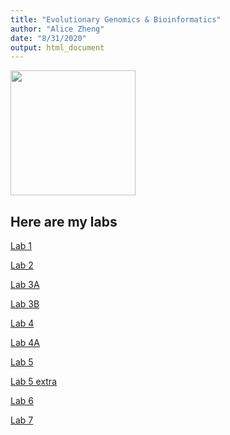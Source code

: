 ```yaml
---
title: "Evolutionary Genomics & Bioinformatics"
author: "Alice Zheng"
date: "8/31/2020"
output: html_document
---
```

<img src="cat.jpg" width="200"/>

## Here are my labs

[Lab 1](Lab1.html)

[Lab 2](Lab-2.html)

[Lab 3A](Lab3A.html)

[Lab 3B](Lab3B.html)

[Lab 4](Lab4.html)

[Lab 4A](Lab4a.html)

[Lab 5](Lab5.html)

[Lab 5 extra](Lab5extra.html)

[Lab 6](Lab6.html)

[Lab 7](Lab7.html)
